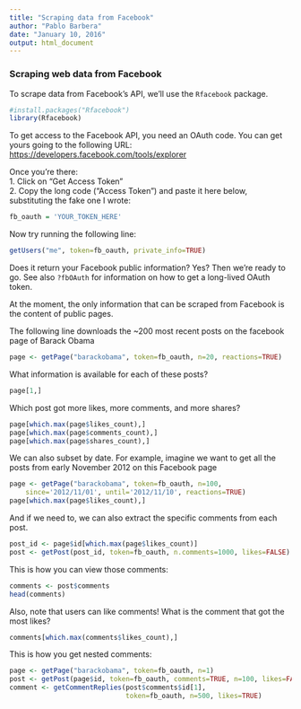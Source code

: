 ```yaml
---
title: "Scraping data from Facebook"
author: "Pablo Barbera"
date: "January 10, 2016"
output: html_document
---
```


### Scraping web data from Facebook

To scrape data from Facebook's API, we'll use the `Rfacebook` package.

```r
#install.packages("Rfacebook")
library(Rfacebook)
```

To get access to the Facebook API, you need an OAuth code. You can get yours going to the following URL: [https://developers.facebook.com/tools/explorer](https://developers.facebook.com/tools/explorer)

Once you're there:  
1. Click on "Get Access Token"  
2. Copy the long code ("Access Token") and paste it here below, substituting the fake one I wrote:

```r
fb_oauth = 'YOUR_TOKEN_HERE'
```

Now try running the following line:
```r
getUsers("me", token=fb_oauth, private_info=TRUE)
```

Does it return your Facebook public information? Yes? Then we're ready to go. See also `?fbOAuth` for information on how to get a long-lived OAuth token.

At the moment, the only information that can be scraped from Facebook is the content of public pages. 

The following line downloads the ~200 most recent posts on the facebook page of Barack Obama
```r
page <- getPage("barackobama", token=fb_oauth, n=20, reactions=TRUE) 
```

What information is available for each of these posts?
```r
page[1,]
```

Which post got more likes, more comments, and more shares?
```r
page[which.max(page$likes_count),]
page[which.max(page$comments_count),]
page[which.max(page$shares_count),]
```

We can also subset by date. For example, imagine we want to get all the posts from early November 2012 on this Facebook page
```r
page <- getPage("barackobama", token=fb_oauth, n=100,
	since='2012/11/01', until='2012/11/10', reactions=TRUE)
page[which.max(page$likes_count),]

```

And if we need to, we can also extract the specific comments from each post.
```r
post_id <- page$id[which.max(page$likes_count)]
post <- getPost(post_id, token=fb_oauth, n.comments=1000, likes=FALSE)
```

This is how you can view those comments:
```r
comments <- post$comments
head(comments)
```

Also, note that users can like comments! What is the comment that got the most likes?
```r
comments[which.max(comments$likes_count),]
```

This is how you get nested comments:

```r
page <- getPage("barackobama", token=fb_oauth, n=1)
post <- getPost(page$id, token=fb_oauth, comments=TRUE, n=100, likes=FALSE)
comment <- getCommentReplies(post$comments$id[1],
                             token=fb_oauth, n=500, likes=TRUE)
```

